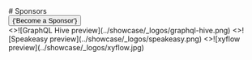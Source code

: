 
<div className="mb-16 mt-10 text-center">
  # Sponsors
  <br />
  <Button
    className="!px-6 hover:!no-underline"
    variant="outline"
    href="https://github.com/sponsors/dimaMachina"
    as="a"
    target="_blank"
    rel="noreferrer"
  >
    {'Become a Sponsor'}
  </Button>
</div>

<Cards num={3} className="[&_img]:object-cover [&_img]:[aspect-ratio:12/6.3]">
  <Card
    title="GraphQL Hive"
    href="https://the-guild.dev/graphql/hive?utm_source=nextra.site&utm_campaign=nextra&utm_content=logolink"
  >
    <>![GraphQL Hive preview](../showcase/_logos/graphql-hive.png)</>
  </Card>
  <Card
    title="Speakeasy"
    href="https://speakeasyapi.dev/docs?utm_source=nextra.site&utm_campaign=nextra&utm_content=logolink"
  >
    <>![Speakeasy preview](../showcase/_logos/speakeasy.png)</>
  </Card>
  <Card
    title="xyflow"
    href="https://xyflow.com?utm_source=nextra.site&utm_campaign=nextra&utm_content=logolink"
  >
    <>![xyflow preview](../showcase/_logos/xyflow.jpg)</>
  </Card>
</Cards>
